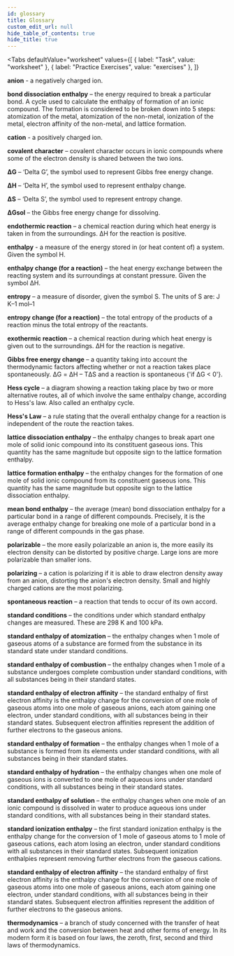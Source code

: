 ```yaml
---
id: glossary
title: Glossary
custom_edit_url: null
hide_table_of_contents: true
hide_title: true
---
```



<Tabs
  defaultValue="worksheet"
  values={[
    { label: "Task", value: "worksheet" },
    { label: "Practice Exercises", value: "exercises" },
  ]}
>

<TabItem value="worksheet">

<p>
  <strong>anion</strong>
  <AudioButton url='/media/305.dfa3300d.mp3' /> - a negatively charged ion.
</p>
<p>
  <strong>bond dissociation enthalpy</strong>
  <AudioButton url='/media/306.a2266b1f.mp3' /> – the energy required to break a
  particular bond. A cycle used to calculate the enthalpy of formation of an ionic
  compound. The formation is considered to be broken down into 5 steps: atomization
  of the metal, atomization of the non-metal, ionization of the metal, electron affinity
  of the non-metal, and lattice formation.
</p>
<p>
  <strong>cation</strong>
  <AudioButton url='/media/307.033ca700.mp3' /> - a positively charged ion.
</p>
<p>
  <strong>covalent character</strong>
  <AudioButton url='/media/308.b73d1d68.mp3' /> – covalent character occurs in ionic
  compounds where some of the electron density is shared between the two ions.
</p>
<p>
  <strong>ΔG</strong>
  <AudioButton url='/media/309.87400db6.mp3' /> – ‘Delta G’, the symbol used to represent
  Gibbs free energy change.
</p>
<p>
  <strong>ΔH</strong>
  <AudioButton url='/media/310.b3f60aed.mp3' /> – ‘Delta H’, the symbol used to represent
  enthalpy change.
</p>
<p>
  <strong>ΔS</strong>
  <AudioButton url='/media/311.abda14af.mp3' /> – ‘Delta S’, the symbol used to represent
  entropy change.
</p>
<p>
  <strong>ΔGsol</strong>
  <AudioButton url='/media/312.19db3f2f.mp3"' /> – the Gibbs free energy change for
  dissolving.
</p>
<p>
  <strong>endothermic reaction</strong>
  <AudioButton url='/media/313.cb674175.mp3' /> – a chemical reaction during which
  heat energy is taken in from the surroundings. ΔH for the reaction is positive.
</p>
<p>
  <strong>enthalpy</strong>
  <AudioButton url='/media/314.e420cc85.mp3' /> - a measure of the energy stored
  in (or heat content of) a system. Given the symbol H.
</p>
<p>
  <strong>enthalpy change (for a reaction)</strong>
  <AudioButton url='/media/315.16b9780b.mp3' /> – the heat energy exchange between
  the reacting system and its surroundings at constant pressure. Given the symbol
  ΔH.
</p>
<p>
  <strong>entropy</strong>
  <AudioButton url='/media/316.3a603d1b.mp3' /> – a measure of disorder, given the
  symbol S. The units of S are: J K–1 mol–1
</p>
<p>
  <strong>entropy change (for a reaction)</strong>
  <AudioButton url='/media/317.9ff8cd90.mp3' /> – the total entropy of the products
  of a reaction minus the total entropy of the reactants.
</p>
<p>
  <strong>exothermic reaction</strong>
  <AudioButton url='/media/318.2eae5140.mp3' /> – a chemical reaction during which
  heat energy is given out to the surroundings. ΔH for the reaction is negative.
</p>
<p>
  <strong>Gibbs free energy change</strong>
  <AudioButton url='/media/319.87d01e65.mp3' /> – a quantity taking into account
  the thermodynamic factors affecting whether or not a reaction takes place spontaneously.
  ΔG = ΔH – TΔS and a reaction is spontaneous {'if ΔG < 0'}.
</p>
<p>
  <strong>Hess cycle</strong>
  <AudioButton url='/media/320.3f9a72aa.mp3' /> – a diagram showing a reaction taking
  place by two or more alternative routes, all of which involve the same enthalpy
  change, according to Hess's law. Also called an enthalpy cycle.
</p>
<p>
  <strong>Hess's Law</strong>
  <AudioButton url='/media/321.1aa4ca9d.mp3' /> – a rule stating that the overall
  enthalpy change for a reaction is independent of the route the reaction takes.
</p>
<p>
  <strong>lattice dissociation enthalpy</strong>
  <AudioButton url='/media/322.65589cd9.mp3' /> – the enthalpy changes to break apart
  one mole of solid ionic compound into its constituent gaseous ions. This quantity
  has the same magnitude but opposite sign to the lattice formation enthalpy.
</p>
<p>
  <strong>lattice formation enthalpy</strong>
  <AudioButton url='/media/323.9f23a9d9.mp3' /> – the enthalpy changes for the formation
  of one mole of solid ionic compound from its constituent gaseous ions. This quantity
  has the same magnitude but opposite sign to the lattice dissociation enthalpy.
</p>
<p>
  <strong>mean bond enthalpy</strong>
  <AudioButton url='/media/324.a6613452.mp3' /> – the average (mean) bond dissociation
  enthalpy for a particular bond in a range of different compounds. Precisely, it
  is the average enthalpy change for breaking one mole of a particular bond in a
  range of different compounds in the gas phase.
</p>
<p>
  <strong>polarizable</strong>
  <AudioButton url='/media/325.9953da2e.mp3' /> – the more easily polarizable an
  anion is, the more easily its electron density can be distorted by positive charge.
  Large ions are more polarizable than smaller ions.
</p>
<p>
  <strong>polarizing</strong>
  <AudioButton url='/media/326.51538c30.mp3' /> – a cation is polarizing if it is
  able to draw electron density away from an anion, distorting the anion's electron
  density. Small and highly charged cations are the most polarizing.
</p>
<p>
  <strong>spontaneous reaction</strong>
  <AudioButton url='/media/327.c6bbf2ca.mp3' /> – a reaction that tends to occur
  of its own accord.
</p>
<p>
  <strong>standard conditions</strong>
  <AudioButton url='/media/328.ae117a12.mp3' /> – the conditions under which standard
  enthalpy changes are measured. These are 298 K and 100 kPa.
</p>
<p>
  <strong>standard enthalpy of atomization</strong>
  <AudioButton url='/media/329.1d3e192e.mp3' /> – the enthalpy changes when 1 mole
  of gaseous atoms of a substance are formed from the substance in its standard state
  under standard conditions.
</p>
<p>
  <strong>standard enthalpy of combustion</strong>
  <AudioButton url='/media/330.4835850a.mp3' /> – the enthalpy changes when 1 mole
  of a substance undergoes complete combustion under standard conditions, with all
  substances being in their standard states.
</p>
<p>
  <strong>standard enthalpy of electron affinity</strong>
  <AudioButton url='/media/331.4a065f92.mp3' /> – the standard enthalpy of first
  electron affinity is the enthalpy change for the conversion of one mole of gaseous
  atoms into one mole of gaseous anions, each atom gaining one electron, under standard
  conditions, with all substances being in their standard states. Subsequent electron
  affinities represent the addition of further electrons to the gaseous anions.
</p>
<p>
  <strong>standard enthalpy of formation</strong>
  <AudioButton url='/media/332.7f847ac1.mp3' /> – the enthalpy changes when 1 mole
  of a substance is formed from its elements under standard conditions, with all
  substances being in their standard states.
</p>
<p>
  <strong>standard enthalpy of hydration</strong>
  <AudioButton url='/media/333.9f63b891.mp3' /> – the enthalpy changes when one mole
  of gaseous ions is converted to one mole of aqueous ions under standard conditions,
  with all substances being in their standard states.
</p>
<p>
  <strong>standard enthalpy of solution</strong>
  <AudioButton url='/media/334.081189ad.mp3' /> – the enthalpy changes when one mole
  of an ionic compound is dissolved in water to produce aqueous ions under standard
  conditions, with all substances being in their standard states.
</p>
<p>
  <strong>standard ionization enthalpy</strong>
  <AudioButton url='/media/335.e43a9847.mp3' /> – the first standard ionization enthalpy
  is the enthalpy change for the conversion of 1 mole of gaseous atoms to 1 mole
  of gaseous cations, each atom losing an electron, under standard conditions with
  all substances in their standard states. Subsequent ionization enthalpies represent
  removing further electrons from the gaseous cations.
</p>
<p>
  <strong>standard enthalpy of electron affinity</strong>
  <AudioButton url='/media/336.86a09474.mp3' /> – the standard enthalpy of first
  electron affinity is the enthalpy change for the conversion of one mole of gaseous
  atoms into one mole of gaseous anions, each atom gaining one electron, under standard
  conditions, with all substances being in their standard states. Subsequent electron
  affinities represent the addition of further electrons to the gaseous anions.
</p>
<p>
  <strong>thermodynamics</strong>
  <AudioButton url='/media/337.4ed8b873.mp3' /> – a branch of study concerned with
  the transfer of heat and work and the conversion between heat and other forms of
  energy. In its modern form it is based on four laws, the zeroth, first, second
  and third laws of thermodynamics.
</p>


</TabItem>

<TabItem value="exercises">
  <Frame src="https://learningapps.org/watch?v=ptmhzim8521" height="480px" />
</TabItem>

</Tabs>


